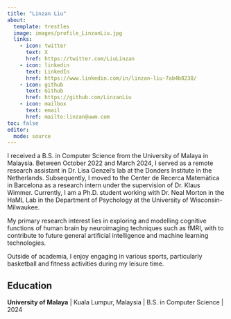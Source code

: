 ```yaml
---
title: "Linzan Liu"
about:
  template: trestles
  image: images/profile_LinzanLiu.jpg
  links:
    - icon: twitter
      text: X
      href: https://twitter.com/LiuLinzan
    - icon: linkedin
      text: LinkedIn
      href: https://www.linkedin.com/in/linzan-liu-7ab4b8238/
    - icon: github
      text: Github
      href: https://github.com/LinzanLiu
    - icon: mailbox
      text: email
      href: mailto:linzan@uwm.com
toc: false
editor: 
  mode: source
---
```


I received a B.S. in Computer Science from the University of Malaya in Malaysia. Between October 2022 and March 2024, I served as a remote research assistant in Dr. Lisa Genzel's lab at the Donders Institute in the Netherlands. Subsequently, I moved to the Center de Recerca Matemàtica in Barcelona as a research intern under the supervision of Dr. Klaus Wimmer. Currently, I am a Ph.D. student working with Dr. Neal Morton in the HaML Lab in the Department of Psychology at the University of Wisconsin-Milwaukee.

My primary research interest lies in exploring and modelling cognitive functions of human brain by neuroimaging techniques such as fMRI, with to contribute to future general artificial intelligence and machine learning technologies. 

Outside of academia, I enjoy engaging in various sports, particularly basketball and fitness activities during my leisure time.

## Education

__University of Malaya__ | Kuala Lumpur, Malaysia | B.S. in Computer Science | 2024
